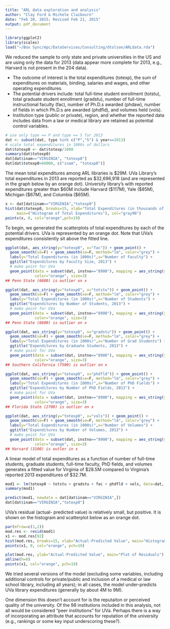 ```yaml
---
title: "ARL data exploration and analysis"
author: "Clay Ford & Michele Claibourn"
date: "Feb 20, 2015; Revised Feb 21, 2015"
output: pdf_document
---
```


```r
library(ggplot2)
library(scales)
load("~/Box Sync/mpc/DataServices/Consulting/dtolson/ARLdata.rda")
```

We reduced the sample to only state and private universities in the US and are using only the data for 2013 (data appear more complete for 2013, e.g., Harvard is not present in the 204 data). 

* The outcome of interest is the total expenditures (totexp), the sum of expenditures on materials, binding, salaries and wages, and other operating expenditures. 
* The potential drivers include: total full-time student enrollment (totstu), total graduate student enrollment (gradstu), number of full-time instructional faculty (fac), number of Ph.D.s awarded (phdaw), number of fields in which Ph.D.s are awarded (phdfld), and volumes held (vols). 
* Institution type (public or private), region, and whether the reported data includes data from a law or medical library are retained as potential control variables.

```r
# use only type == P and type == S for 2013
dat <- subset(dat, type %in% c("P","S") & year==2013)
# scale total expenditures in 1000s of dollars
dat$totexp0 <- dat$totexp/1000
summary(dat$totexp0)
dat[dat$inam=="VIRGINIA", "totexp0"]
dat[dat$totexp0>60000, c("inam", "totexp0")]
```

The mean total expenditures among ARL libraries is $29M. UVa Library's total expenditures in 2013 are reported as $32,696,918 (and are represented in the graph below by an orange dot). University library's with reported expenditures greater than $60M include Harvard ($117M), Yale ($85M), Michigan ($67M), and Columbia ($65M).

```r
x <- dat[dat$inam=="VIRGINIA","totexp0"]
hist(dat$totexp0, breaks=15, xlab="Total Expenditures (in thousands of dollars)",
     main=("Histogram of Total Expenditures"), col="gray90")
points(x, 0, col="orange",pch=19)
```

To begin, we generated the scatterplots of total expenditures by each of the potential drivers. UVa is represented by an orange dot. Note that UVa's expenditures consistently sit above the fitted line.

```r
ggplot(dat, aes_string(y="totexp0", x="fac")) + geom_point() + 
  geom_smooth(se=F) + geom_smooth(se=F, method="lm", color="grey") + 
  labs(y="Total Expenditures (in 1000s)",x="Number of Faculty") +
  ggtitle("Expenditures by Faculty Size, 2013") + 
  # make point for UVa
  geom_point(data = subset(dat, instno=="8900"), mapping = aes_string(y="totexp0", x="fac"), 
             color="orange", size=3)
## Penn State (6600) is outlier on x

ggplot(dat, aes_string(y="totexp0", x="totstu")) + geom_point() + 
  geom_smooth(se=F) + geom_smooth(se=F, method="lm", color="grey") + 
  labs(y="Total Expenditures (in 1000s)",x="Number of Students") +
  ggtitle("Expenditures by Number of Students, 2013") + 
  # make point for UVa
  geom_point(data = subset(dat, instno=="8900"), mapping = aes_string(y="totexp0", x="totstu"), 
             color="orange", size=3)
## Penn State (6600) is outlier on x

ggplot(dat, aes_string(y="totexp0", x="gradstu")) + geom_point() + 
  geom_smooth(se=F) + geom_smooth(se=F, method="lm", color="grey") + 
  labs(y="Total Expenditures (in 1000s)",x="Number of Grad Students") +
  ggtitle("Expenditures by Graduate Students, 2013") + 
  # make point for UVa
  geom_point(data = subset(dat, instno=="8900"), mapping = aes_string(y="totexp0", x="gradstu"), 
             color="orange", size=3)
## Southern California (7500) is outlier on x

ggplot(dat, aes_string(y="totexp0", x="phdfld")) + geom_point() + 
  geom_smooth(se=F) + geom_smooth(se=F, method="lm", color="grey") + 
  labs(y="Total Expenditures (in 1000s)",x="Number of PhD Fields") +
  ggtitle("Expenditures by Number of PhD Fields, 2013") + 
  # make point for UVa
  geom_point(data = subset(dat, instno=="8900"), mapping = aes_string(y="totexp0", x="phdfld"), 
             color="orange", size=3)
## Florida State (2700) is outlier on x

ggplot(dat, aes_string(y="totexp0", x="vols")) + geom_point() + 
  geom_smooth(se=F) + geom_smooth(se=F, method="lm", color="grey") + 
  labs(y="Total Expenditures (in 1000s)",x="Number of Volumes") +
  ggtitle("Expenditures by Number of Volumes, 2013") + 
  # make point for UVa
  geom_point(data = subset(dat, instno=="8900"), mapping = aes_string(y="totexp0", x="vols"), 
             color="orange", size=3)
## Harvard (3100) is outler in x
```

A linear model of total expenditures as a function of number of full-time students, graduate students, full-time faculty, PhD fields, and volumes generates a fitted value for Virginia of $28.5M compared to Virginia's reported 2013 expenditures of $32.7M.

```r
mod1 <- lm(totexp0 ~ totstu + gradstu + fac + phdfld + vols, data=dat, subset= inam!="VIRGINIA")
summary(mod1)

predict(mod1, newdata = dat[dat$inam=="VIRGINIA",])
dat[dat$inam=="VIRGINIA","totexp0"]
```

UVa's residual (actual- predicted value) is relatively small, but positive. It is shown on the histogram and scatterplot below as an orange dot.

```r
par(mfrow=c(1,2))
mod.res <- resid(mod1)
x1 <- mod.res[92]
hist(mod.res, breaks=15, xlab="Actual-Predicted Value", main="Histogram of Residuals", col="gray90")
points(x1, 0, col="orange", pch=19)

plot(mod.res, ylab="Actual-Predicted Value", main="Plot of Residuals")
abline(h=0)
points(x1, col="orange", pch=19)
```

We tried several versions of the model (excluding some variables, including additional controls for private/public and inclusion of a medical or law school library, including all years); in all cases, the model under-predicts UVa library expenditures (generally by about 4M to 9M).

One dimension this doesn't account for is the reputaiton or perceived quality of the university. Of the 98 institutions included in this analysis, not all would be considered "peer institutions" for UVa. Perhaps there is a way of incorporating an attribute that accounts for reputation of the university (e.g., rankings or some key input underscoring these?). 